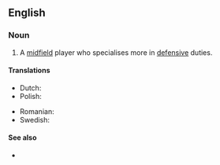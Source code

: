 ==English==

===Noun===
{{en-noun|head=[[defensive]] [[midfielder]]}}

# {{label|en|soccer}} A [[midfield]] player who specialises more in [[defensive]] duties.

====Translations====
{{trans-top|midfield player}}
* Dutch: {{t|nl|verdedigende middenvelder|c}}
* Polish: {{t|pl|defensywny pomocnik|m}}
{{trans-mid}}
* Romanian: {{t|ro|mijlocaș defensiv|m}}
* Swedish: {{t|sv|defensiv mittfältare|c}}
{{trans-bottom}}

====See also====
* {{l|en|attacking midfielder}}